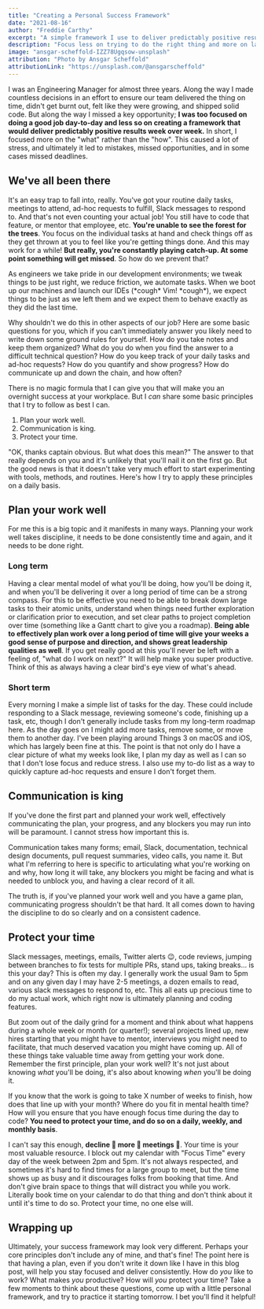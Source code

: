 ```yaml
---
title: "Creating a Personal Success Framework"
date: "2021-08-16"
author: "Freddie Carthy"
excerpt: "A simple framework I use to deliver predictably positive results at work time and again."
description: "Focus less on trying to do the right thing and more on laying the foundation for predictably positive results."
image: "ansgar-scheffold-IZZ78Ugqsow-unsplash"
attribution: "Photo by Ansgar Scheffold"
attributionLink: "https://unsplash.com/@ansgarscheffold"
---
```


I was an Engineering Manager for almost three years. Along the way I made countless decisions in an effort to ensure our team delivered the thing on time, didn't get burnt out, felt like they were growing, and shipped solid code. But along the way I missed a key opportunity; **I was too focused on doing a good job day-to-day and less so on creating a framework that would deliver predictably positive results week over week.** In short, I focused more on the "what" rather than the "how". This caused a lot of stress, and ultimately it led to mistakes, missed opportunities, and in some cases missed deadlines.

## We've all been there

It's an easy trap to fall into, really. You've got your routine daily tasks, meetings to attend, ad-hoc requests to fulfill, Slack messages to respond to. And that's not even counting your actual job! You still have to code that feature, or mentor that employee, etc. **You're unable to see the forest for the trees**. You focus on the individual tasks at hand and check things off as they get thrown at you to feel like you're getting things done. And this may work for a while! **But really, you're constantly playing catch-up. At some point something will get missed**. So how do we prevent that?

As engineers we take pride in our development environments; we tweak things to be just right, we reduce friction, we automate tasks. When we boot up our machines and launch our IDEs (\*cough\* Vim! \*cough\*), we expect things to be just as we left them and we expect them to behave exactly as they did the last time.

Why shouldn't we do this in other aspects of our job? Here are some basic questions for you, which if you can't immediately answer you likely need to write down some ground rules for yourself. How do you take notes and keep them organized? What do you do when you find the answer to a difficult technical question? How do you keep track of your daily tasks and ad-hoc requests? How do you quantify and show progress? How do communicate up and down the chain, and how often?

There is no magic formula that I can give you that will make you an overnight success at your workplace. But I _can_ share some basic principles that I try to follow as best I can.

1. Plan your work well.
2. Communication is king.
3. Protect your time.

"OK, thanks captain obvious. But what does this mean?" The answer to that really depends on you and it's unlikely that you'll nail it on the first go. But the good news is that it doesn't take very much effort to start experimenting with tools, methods, and routines. Here's how I try to apply these principles on a daily basis.

## Plan your work well

For me this is a big topic and it manifests in many ways. Planning your work well takes discipline, it needs to be done consistently time and again, and it needs to be done right.

### Long term

Having a clear mental model of what you'll be doing, how you'll be doing it, and when you'll be delivering it over a long period of time can be a strong compass. For this to be effective you need to be able to break down large tasks to their atomic units, understand when things need further exploration or clarification prior to execution, and set clear paths to project completion over time (something like a Gantt chart to give you a roadmap). **Being able to effectively plan work over a long period of time will give your weeks a good sense of purpose and direction, and shows great leadership qualities as well**. If you get really good at this you'll never be left with a feeling of, "what do I work on next?" It will help make you super productive. Think of this as always having a clear bird's eye view of what's ahead.

### Short term

Every morning I make a simple list of tasks for the day. These could include responding to a Slack message, reviewing someone's code, finishing up a task, etc, though I don't generally include tasks from my long-term roadmap here. As the day goes on I might add more tasks, remove some, or move them to another day. I've been playing around Things 3 on macOS and iOS, which has largely been fine at this. The point is that not only do I have a clear picture of what my weeks look like, I plan my day as well as I can so that I don't lose focus and reduce stress. I also use my to-do list as a way to quickly capture ad-hoc requests and ensure I don't forget them.

## Communication is king

If you've done the first part and planned your work well, effectively communicating the plan, your progress, and any blockers you may run into will be paramount. I cannot stress how important this is.

Communication takes many forms; email, Slack, documentation, technical design documents, pull request summaries, video calls, you name it. But what I'm referring to here is specific to articulating what you're working on and why, how long it will take, any blockers you might be facing and what is needed to unblock you, and having a clear record of it all.

The truth is, if you've planned your work well and you have a game plan, communicating progress shouldn't be that hard. It all comes down to having the discipline to do so clearly and on a consistent cadence.

## Protect your time

Slack messages, meetings, emails, Twitter alerts 😉, code reviews, jumping between branches to fix tests for multiple PRs, stand ups, taking breaks... is this your day? This is often my day. I generally work the usual 9am to 5pm and on any given day I may have 2-5 meetings, a dozen emails to read, various slack messages to respond to, etc. This all eats up precious time to do my actual work, which right now is ultimately planning and coding features.

But zoom out of the daily grind for a moment and think about what happens during a whole week or month (or quarter!); several projects lined up, new hires starting that you might have to mentor, interviews you might need to facilitate, that much deserved vacation you might have coming up. All of these things take valuable time away from getting your work done. Remember the first principle, plan your work well? It's not just about knowing _what_ you'll be doing, it's also about knowing _when_ you'll be doing it.

If you know that the work is going to take X number of weeks to finish, how does that line up with your month? Where do you fit in mental health time? How will you ensure that you have enough focus time during the day to code? **You need to protect your time, and do so on a daily, weekly, and monthly basis**.

I can't say this enough, **decline 👏 more 👏 meetings 👏**. Your time is your most valuable resource. I block out my calendar with "Focus Time" every day of the week between 2pm and 5pm. It's not always respected, and sometimes it's hard to find times for a large group to meet, but the time shows up as busy and it discourages folks from booking that time. And don't give brain space to things that will distract you while you work. Literally book time on your calendar to do that thing and don't think about it until it's time to do so. Protect your time, no one else will.

## Wrapping up

Ultimately, your success framework may look very different. Perhaps your core principles don't include any of mine, and that's fine! The point here is that having a plan, even if you don't write it down like I have in this blog post, will help you stay focused and deliver consistently. How do _you_ like to work? What makes _you_ productive? How will _you_ protect your time? Take a few moments to think about these questions, come up with a little personal framework, and try to practice it starting tomorrow. I bet you'll find it helpful!


